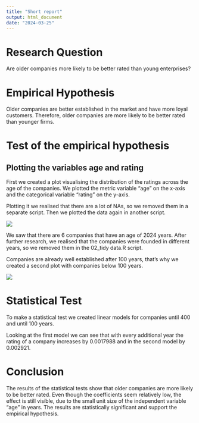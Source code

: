 ```yaml
---
title: "Short report"
output: html_document
date: "2024-03-25"
---
```


# Research Question

Are older companies more likely to be better rated than young enterprises?

# Empirical Hypothesis

Older companies are better established in the market and have more loyal customers. Therefore, older companies are more likely to be better rated than younger firms.

# Test of the empirical hypothesis

## Plotting the variables age and rating

First we created a plot visualising the distribution of the ratings across the age of the companies. We plotted the metric variable "age" on the x-axis and the categorical variable "rating" on the y-axis.

Plotting it we realised that there are a lot of NAs, so we removed them in a separate script. Then we plotted the data again in another script.

![](images/Rplot.png)

We saw that there are 6 companies that have an age of 2024 years. After further research, we realised that the companies were founded in different years, so we removed them in the 02_tidy data.R script.

Companies are already well established after 100 years, that's why we created a second plot with companies below 100 years.

![](images/Rplot01.png)

# Statistical Test

To make a statistical test we created linear models for companies until 400 and until 100 years.

Looking at the first model we can see that with every additional year the rating of a company increases by 0.0017988 and in the second model by 0.002921.

# Conclusion

The results of the statistical tests show that older companies are more likely to be better rated. Even though the coefficients seem relatively low, the effect is still visible, due to the small unit size of the independent variable "age" in years. The results are statistically significant and support the empirical hypothesis.

